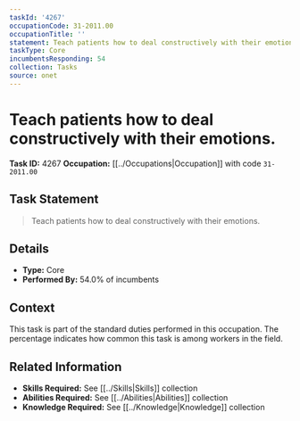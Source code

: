 ```yaml
---
taskId: '4267'
occupationCode: 31-2011.00
occupationTitle: ''
statement: Teach patients how to deal constructively with their emotions.
taskType: Core
incumbentsResponding: 54
collection: Tasks
source: onet
---
```

# Teach patients how to deal constructively with their emotions.

**Task ID:** 4267
**Occupation:** [[../Occupations|Occupation]] with code `31-2011.00`

## Task Statement

> Teach patients how to deal constructively with their emotions.

## Details

- **Type:** Core
- **Performed By:** 54.0% of incumbents

## Context

This task is part of the standard duties performed in this occupation. The percentage indicates how common this task is among workers in the field.

## Related Information

- **Skills Required:** See [[../Skills|Skills]] collection
- **Abilities Required:** See [[../Abilities|Abilities]] collection
- **Knowledge Required:** See [[../Knowledge|Knowledge]] collection
